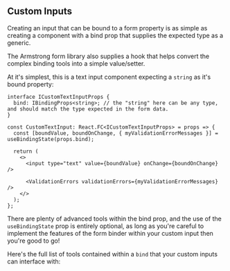
<Meta title="Form/Form Custom Inputs" />

## <a name="custom-inputs">Custom Inputs</a>

Creating an input that can be bound to a form property is as simple as creating a component with a bind prop that supplies the expected type as a generic.

The Armstrong form library also supplies a hook that helps convert the complex binding tools into a simple value/setter.

At it's simplest, this is a text input component expecting a `string` as it's bound property:

```tsx
interface ICustomTextInputProps {
  bind: IBindingProps<string>; // the "string" here can be any type, and should match the type expected in the form data.
}

const CustomTextInput: React.FC<ICustomTextInputProps> = props => {
  const [boundValue, boundOnChange, { myValidationErrorMessages }] = useBindingState(props.bind);

  return (
    <>
      <input type="text" value={boundValue} onChange={boundOnChange} />

      <ValidationErrors validationErrors={myValidationErrorMessages} />
    </>
  );
};
```

There are plenty of advanced tools within the bind prop, and the use of the `useBindingState` prop is entirely optional, as long as you're careful to implement the features of the form binder within your custom input then you're good to go!

Here's the full list of tools contained within a `bind` that your custom inputs can interface with:

<ArgTypes of={BindPropsExample} />
